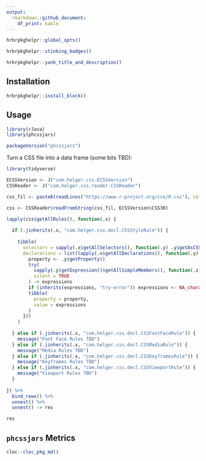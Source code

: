 ```yaml
---
output: 
  rmarkdown::github_document:
    df_print: kable
---
```

```r
hrbrpkghelpr::global_opts()
```

```r
hrbrpkghelpr::stinking_badges()
```

```r
hrbrpkghelpr::yank_title_and_description()
```

## Installation

```r
hrbrpkghelpr::install_block()
```

## Usage

```r
library(rJava)
library(phcssjars)

packageVersion("phcssjars")
```

Turn a CSS file into a data frame (some bits TBD):

```r
library(tidyverse)

ECSSVersion <- J("com.helger.css.ECSSVersion")
CSSReader <- J("com.helger.css.reader.CSSReader")

css_fil <- paste0(readLines("https://www.r-project.org/css/R.css"), collapse="\n")

css <- CSSReader$readFromString(css_fil, ECSSVersion$CSS30)

lapply(css$getAllRules(), function(.x) {
  
  if (.jinherits(.x, "com.helger.css.decl.CSSStyleRule")) {
  
    tibble(
      selectors = sapply(.x$getAllSelectors(), function(.y) .y$getAsCSSString()),
      declarations = list(lapply(.x$getAllDeclarations(), function(.y) {
        property <- .y$getProperty()
        try(
          sapply(.y$getExpression()$getAllSimpleMembers(), function(.z) .z$getOptimizedValue()), 
          silent = TRUE
        ) -> expressions
        if (inherits(expressions, "try-error")) expressions <- NA_character_
        tibble(
          property = property,
          value = expressions
        )
      }))
    )
    
  } else if (.jinherits(.x, "com.helger.css.decl.CSSFontFaceRule")) {
    message("Font Face Rules TBD")
  } else if (.jinherits(.x, "com.helger.css.decl.CSSMediaRule")) {
    message("Media Rules TBD")
  } else if (.jinherits(.x, "com.helger.css.decl.CSSKeyframesRule")) {
    message("Keyframes Rules TBD")
  } else if (.jinherits(.x, "com.helger.css.decl.CSSViewportRule")) {
    message("Viewport Rules TBD")
  }  
  
}) %>% 
  bind_rows() %>% 
  unnest() %>% 
  unnest() -> res

res
```

## `phcssjars` Metrics

```r
cloc::cloc_pkg_md()
```
